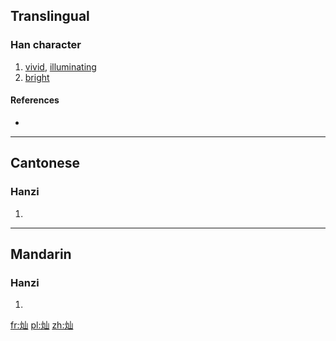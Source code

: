 {{also|燦}}
==Translingual==

===Han character===
{{Han char|rn=86|rad=火|as=03|sn=7|four=|canj=火山 (FU)}}

# [[vivid]], [[illuminating]]
# [[bright]]

====References====
* {{Han ref|kx=0666.261|hdz=32189.100|uh=707F|ud=28799}}

----

==Cantonese==

===Hanzi===
{{yue-hanzi|jyut=|y=chan3|tra=燦}}

# {{defn|lang=yue|sort=火03}}

----

==Mandarin==

===Hanzi===
{{cmn-hanzi|tra=燦|pin=[[càn]] ([[can4]])|wg=ts'an<sup>4</sup>}}

# {{defn|lang=cmn|sort=火03}}

[[fr:灿]]
[[pl:灿]]
[[zh:灿]]